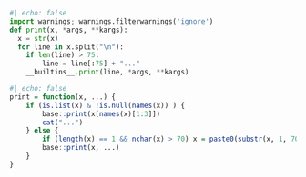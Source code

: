 ```python
#| echo: false
import warnings; warnings.filterwarnings('ignore')
def print(x, *args, **kargs):
  x = str(x)
  for line in x.split("\n"):
    if len(line) > 75:
        line = line[:75] + "..."
    __builtins__.print(line, *args, **kargs)
```


```r
#| echo: false
print = function(x, ...) {
    if (is.list(x) & !is.null(names(x)) ) {
        base::print(x[names(x)[1:3]])
        cat("...")
    } else {
        if (length(x) == 1 && nchar(x) > 70) x = paste0(substr(x, 1, 70), "...")
        base::print(x, ...)
    }
}
```